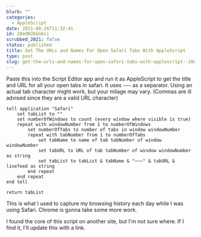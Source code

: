 ```yaml
---
blurb: ""
categories:
  - AppleScript
date: 2021-08-26T11:32:41
id: 20eON2bGn6ci
scrubbed_2021: false
status: published
title: Get The URLs and Names For Open Safari Tabs With AppleScript
type: post
slug: get-the-urls-and-names-for-open-safari-tabs-with-applescript--20eon2bgn6ci
---
```


Paste this into the Script Editor app and run it as AppleScript to get the title and URL for all your open tabs in safari. It uses `~~~` as a separator. Using an actual tab character might work, but your milage may vary. (Commas are ill advised since they are a valid URL character)


```applescript
tell application "Safari"
	set tabList to ""
	set numberOfWindows to count (every window where visible is true)
	repeat with windowNumber from 1 to numberOfWindows
		set numberOfTabs to number of tabs in window windowNumber
		repeat with tabNumber from 1 to numberOfTabs
			set tabName to name of tab tabNumber of window windowNumber
			set tabURL to URL of tab tabNumber of window windowNumber as string
			set tabList to tabList & tabName & "~~~" & tabURL & linefeed as string
		end repeat
	end repeat
end tell

return tabList
```

This is what I used to capture my browsing history each day while I was using Safari. Chrome is gonna take some more work.

I found the core of this script on another site, but I'm not sure where. If I find it, I'll update this with a link.